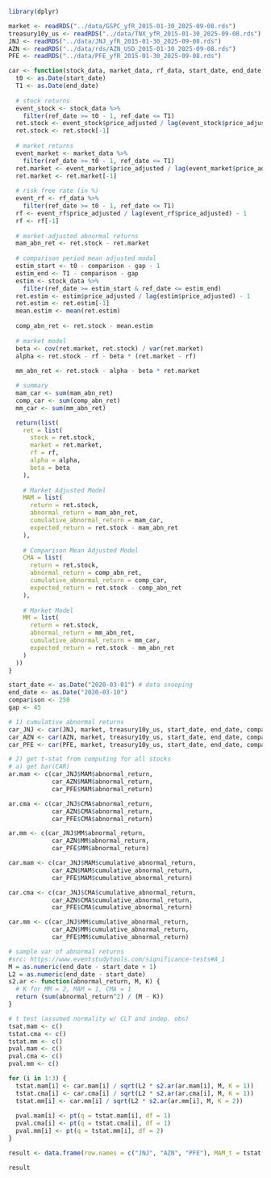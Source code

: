 ```r
library(dplyr)

market <- readRDS("../data/GSPC_yfR_2015-01-30_2025-09-08.rds")
treasury10y_us <- readRDS("../data/TNX_yfR_2015-01-30_2025-09-08.rds")
JNJ <- readRDS("../data/JNJ_yfR_2015-01-30_2025-09-08.rds")
AZN <- readRDS("../data/rds/AZN_USD_2015-01-30_2025-09-08.rds")
PFE <- readRDS("../data/PFE_yfR_2015-01-30_2025-09-08.rds")
```



```r
car <- function(stock_data, market_data, rf_data, start_date, end_date, comparison=0, gap=0) {
  t0 <- as.Date(start_date)
  T1 <- as.Date(end_date)
  
  # stock returns
  event_stock <- stock_data %>%
    filter(ref_date >= t0 - 1, ref_date <= T1)
  ret.stock <- event_stock$price_adjusted / lag(event_stock$price_adjusted) - 1
  ret.stock <- ret.stock[-1]
  
  # market returns
  event_market <- market_data %>%
    filter(ref_date >= t0 - 1, ref_date <= T1)
  ret.market <- event_market$price_adjusted / lag(event_market$price_adjusted) - 1
  ret.market <- ret.market[-1]
  
  # risk free rate (in %)
  event_rf <- rf_data %>%
    filter(ref_date >= t0 - 1, ref_date <= T1)
  rf <- event_rf$price_adjusted / lag(event_rf$price_adjusted) - 1
  rf <- rf[-1]
  
  # market-adjusted abnormal returns
  mam_abn_ret <- ret.stock - ret.market
  
  # comparison period mean adjusted modal
  estim_start <- t0 - comparison - gap - 1
  estim_end <- T1 - comparison - gap
  estim <- stock_data %>%
    filter(ref_date >= estim_start & ref_date <= estim_end)
  ret.estim <- estim$price_adjusted / lag(estim$price_adjusted) - 1
  ret.estim <- ret.estim[-1]
  mean.estim <- mean(ret.estim)
  
  comp_abn_ret <- ret.stock - mean.estim
  
  # market model
  beta <- cov(ret.market, ret.stock) / var(ret.market)
  alpha <- ret.stock - rf - beta * (ret.market - rf)
  
  mm_abn_ret <- ret.stock - alpha - beta * ret.market

  # summary
  mam_car <- sum(mam_abn_ret)
  comp_car <- sum(comp_abn_ret)
  mm_car <- sum(mm_abn_ret)

  return(list(
    ret = list(
      stock = ret.stock,
      market = ret.market,
      rf = rf,
      alpha = alpha,
      beta = beta
    ),
    
    # Market Adjusted Model
    MAM = list(
      return = ret.stock,
      abnormal_return = mam_abn_ret,
      cumulative_abnormal_return = mam_car,
      expected_return = ret.stock - mam_abn_ret
    ),
    
    # Comparison Mean Adjusted Model
    CMA = list(
      return = ret.stock,
      abnormal_return = comp_abn_ret,
      cumulative_abnormal_return = comp_car,
      expected_return = ret.stock - comp_abn_ret
    ),
    
    # Market Model
    MM = list(
      return = ret.stock,
      abnormal_return = mm_abn_ret,
      cumulative_abnormal_return = mm_car,
      expected_return = ret.stock - mm_abn_ret
    )
  ))
}
```


```r
start_date <- as.Date("2020-03-01") # data snooping
end_date <- as.Date("2020-03-10")
comparison <- 250
gap <- 45

# 1) cumulative abnormal returns
car_JNJ <- car(JNJ, market, treasury10y_us, start_date, end_date, comparison, gap)
car_AZN <- car(AZN, market, treasury10y_us, start_date, end_date, comparison, gap)
car_PFE <- car(PFE, market, treasury10y_us, start_date, end_date, comparison, gap)

# 2) get t-stat from computing for all stocks
# a) get bar(CAR)
ar.mam <- c(car_JNJ$MAM$abnormal_return, 
            car_AZN$MAM$abnormal_return, 
            car_PFE$MAM$abnormal_return)

ar.cma <- c(car_JNJ$CMA$abnormal_return, 
            car_AZN$CMA$abnormal_return, 
            car_PFE$CMA$abnormal_return)

ar.mm <- c(car_JNJ$MM$abnormal_return, 
            car_AZN$MM$abnormal_return, 
            car_PFE$MM$abnormal_return)

car.mam <- c(car_JNJ$MAM$cumulative_abnormal_return, 
            car_AZN$MAM$cumulative_abnormal_return, 
            car_PFE$MAM$cumulative_abnormal_return)

car.cma <- c(car_JNJ$CMA$cumulative_abnormal_return, 
            car_AZN$CMA$cumulative_abnormal_return, 
            car_PFE$CMA$cumulative_abnormal_return)

car.mm <- c(car_JNJ$MM$cumulative_abnormal_return, 
            car_AZN$MM$cumulative_abnormal_return, 
            car_PFE$MM$cumulative_abnormal_return)

# sample var of abnormal returns 
#src: https://www.eventstudytools.com/significance-tests#A_1
M = as.numeric(end_date - start_date + 1)
L2 = as.numeric(end_date - start_date)
s2.ar <- function(abnormal_return, M, K) {
  # K for MM = 2, MAM = 1, CMA = 1 
  return (sum(abnormal_return^2) / (M - K))
}

# t test (assumed normality w/ CLT and indep. obs)
tsat.mam <- c()
tstat.cma <- c()
tstat.mm <- c()
pval.mam <- c()
pval.cma <- c()
pval.mm <- c()

for (i in 1:3) {
  tstat.mam[i] <- car.mam[i] / sqrt(L2 * s2.ar(ar.mam[i], M, K = 1))
  tstat.cma[i] <- car.cma[i] / sqrt(L2 * s2.ar(ar.cma[i], M, K = 1))
  tstat.mm[i] <- car.mm[i] / sqrt(L2 * s2.ar(ar.mm[i], M, K = 2))
  
  pval.mam[i] <- pt(q = tstat.mam[i], df = 1)
  pval.cma[i] <- pt(q = tstat.cma[i], df = 1)
  pval.mm[i] <- pt(q = tstat.mm[i], df = 2)
}

result <- data.frame(row.names = c("JNJ", "AZN", "PFE"), MAM_t = tstat.mam, MAM_p = pval.mam, CMA_t = tstat.mam, CMA_p = pval.cma, MM_t = tstat.mm, MM_p = pval.mm)

result
```

